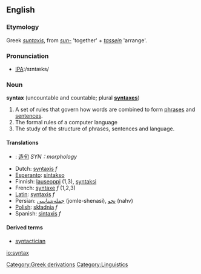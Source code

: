 ==English==

===Etymology===
Greek ''[[suntaxis]]'', from ''[[sun-]]'' 'together' + ''[[tassein]]'' 'arrange'.

===Pronunciation===
*[[w:International Phonetic Alphabet|IPA]]:/sɪntæks/

===Noun===
{{wikipedia}}
'''syntax''' (uncountable and countable; plural '''[[syntaxes]]''')

# A set of rules that govern how words are combined to form [[phrase]]s and [[sentence]]s.
# The formal rules of a computer language
# The study of the structure of phrases, sentences and language.

====Translations====
*{{cn}}: [[造句]] ''SYN：morphology''
*Dutch: [[syntaxis]] ''f''
*[[Esperanto]]: [[sintakso]]
*Finnish: [[lauseoppi]] (1,3), [[syntaksi]]
*French: [[syntaxe]] ''f'' (1,2,3)
*[[w:Latin language|Latin]]: [[syntaxis]] ''f''
*Persian: [[جمله‌شناسی]] (jomle-shenasi), [[نحو]] (nahv)
*[[w:Polish language|Polish]]: [[składnia]] ''f''
*Spanish: [[sintaxis]] ''f''

====Derived terms====
*[[syntactician]]

[[Category:Greek derivations]]
[[Category:Linguistics]]

[[io:syntax]]